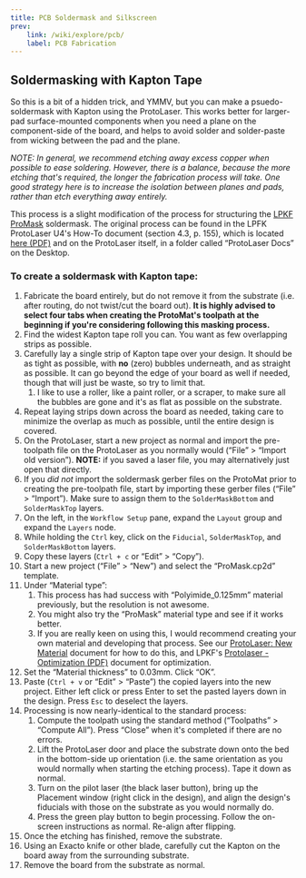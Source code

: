 ```yaml
---
title: PCB Soldermask and Silkscreen
prev: 
    link: /wiki/explore/pcb/
    label: PCB Fabrication
---
```



## Soldermasking with Kapton Tape

So this is a bit of a hidden trick, and YMMV, but you can make a psuedo-soldermask with Kapton using the ProtoLaser. This works better for larger-pad surface-mounted components when you need a plane on the component-side of the board, and helps to avoid solder and solder-paste from wicking between the pad and the plane.

*NOTE: In general, we recommend etching away excess copper when possible to ease soldering. However, there is a balance, because the more etching that's required, the longer the fabrication process will take. One good strategy here is to increase the isolation between planes and pads, rather than etch everything away entirely.*

This process is a slight modification of the process for structuring the [LPKF ProMask](https://www.lpkfusa.com/datasheets/prototyping/promask.pdf) soldermask. The original process can be found in the LPFK ProtoLaser U4's How-To document (section 4.3, p. 155), which is located [here (PDF)](/wiki/pcb-protolaser-u4-howto.pdf) and on the ProtoLaser itself, in a folder called “ProtoLaser Docs” on the Desktop.

### To create a soldermask with Kapton tape:

1. Fabricate the board entirely, but do not remove it from the substrate (i.e. after routing, do not twist/cut the board out). **It is highly advised to select four tabs when creating the ProtoMat's toolpath at the beginning if you're considering following this masking process.**
2. Find the widest Kapton tape roll you can. You want as few overlapping strips as possible.
3. Carefully lay a single strip of Kapton tape over your design. It should be as tight as possible, with **no** (zero) bubbles underneath, and as straight as possible. It can go beyond the edge of your board as well if needed, though that will just be waste, so try to limit that.
    1. I like to use a roller, like a paint roller, or a scraper, to make sure all the bubbles are gone and it's as flat as possible on the substrate.
4. Repeat laying strips down across the board as needed, taking care to minimize the overlap as much as possible, until the entire design is covered.
5. On the ProtoLaser, start a new project as normal and import the pre-toolpath file on the ProtoLaser as you normally would (“File” > “Import old version”). **NOTE:** if you saved a laser file, you may alternatively just open that directly.
6. If you *did not* import the soldermask gerber files on the ProtoMat prior to creating the pre-toolpath file, start by importing these gerber files (“File” > “Import”). Make sure to assign them to the `SolderMaskBottom` and `SolderMaskTop` layers.
7. On the left, in the `Workflow Setup` pane, expand the `Layout` group and expand the `Layers` node.
8. While holding the `Ctrl` key, click on the `Fiducial`, `SolderMaskTop`, and `SolderMaskBottom` layers.
9. Copy these layers (`Ctrl + c` or “Edit” > “Copy”).
10. Start a new project (“File” > “New”) and select the “ProMask.cp2d” template.
11. Under “Material type”:
    1. This process has had success with “Polyimide_0.125mm” material previously, but the resolution is not awesome.
    2. You might also try the “ProMask” material type and see if it works better.
    3. If you are really keen on using this, I would recommend creating your own material and developing that process. See our [ProtoLaser: New Material](https://gtvault.sharepoint.com/:w:/s/HiveMakerspace/EShrwNPAMH1Cj3cE3pg5h8QB6r3JP-XtLghmQcU96-fNfA?e=Ska4Ud) document for how to do this, and LPKF's [Protolaser - Optimization (PDF)](/wiki/pcb-protolaser-optimization.pdf) document for optimization.
12. Set the “Material thickness” to 0.03mm. Click “OK”.
13. Paste (`Ctrl + v` or “Edit” > “Paste”) the copied layers into the new project. Either left click or press Enter to set the pasted layers down in the design. Press `Esc` to deselect the layers.
14. Processing is now nearly-identical to the standard process:
    1. Compute the toolpath using the standard method (“Toolpaths” > “Compute All”). Press “Close” when it's completed if there are no errors.
    2. Lift the ProtoLaser door and place the substrate down onto the bed in the bottom-side up orientation (i.e. the same orientation as you would normally when starting the etching process). Tape it down as normal.
    3. Turn on the pilot laser (the black laser button), bring up the Placement window (right click in the design), and align the design's fiducials with those on the substrate as you would normally do.
    4. Press the green play button to begin processing. Follow the on-screen instructions as normal. Re-align after flipping.
15. Once the etching has finished, remove the substrate.
16. Using an Exacto knife or other blade, carefully cut the Kapton on the board away from the surrounding substrate.
17. Remove the board from the substrate as normal.

